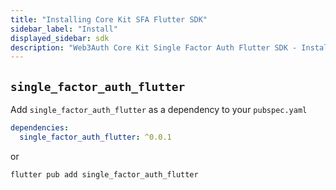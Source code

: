 ```yaml
---
title: "Installing Core Kit SFA Flutter SDK"
sidebar_label: "Install"
displayed_sidebar: sdk
description: "Web3Auth Core Kit Single Factor Auth Flutter SDK - Install | Documentation - Web3Auth"
---
```


## `single_factor_auth_flutter`

Add `single_factor_auth_flutter` as a dependency to your `pubspec.yaml`

```yaml
dependencies:
  single_factor_auth_flutter: ^0.0.1
```

or

```sh
flutter pub add single_factor_auth_flutter
```
